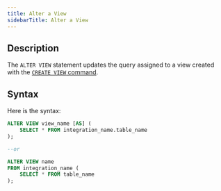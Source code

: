 ```yaml
---
title: Alter a View
sidebarTitle: Alter a View
---
```


## Description

The `ALTER VIEW` statement updates the query assigned to a view created with the [`CREATE VIEW` command](/mindsdb_sql/sql/create/view).

## Syntax

Here is the syntax:

```sql
ALTER VIEW view_name [AS] (
    SELECT * FROM integration_name.table_name
);

--or

ALTER VIEW name 
FROM integration_name (
    SELECT * FROM table_name
);
```

